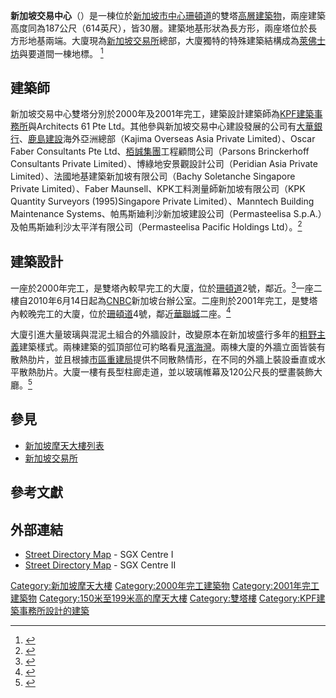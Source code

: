 {{Infobox building
|name               = 新加坡交易中心
|image              = SGX Centre Two.JPG
|image_size         = 270px
|caption            = 新加坡交易中心二座
|alternate_names    = Unity Tower One and Two
|location           = {{SIN}}[[珊頓道|珊頓道]]
|latd               = 1.279042
|longd              = 103.849750
|iso_region         = SG
|coordinates_display= title
|building_type      = 商業辦公室
|antenna_spire      = 一座：{{convert|187|m|ft}}<br>二座：{{convert|187|m|ft}}
|roof               = 一座：{{convert|172|m|ft}}<br>二座：{{convert|172|m|ft}}
|floor_count        = 一座：30層<br>二座：30層
|completion_date    = 一座：2000年<br>二座：2001年
|architect          = [[KPF建築事務所|KPF建築事務所]]<br>Architects 61 Pte Ltd
|engineer           = Oscar Faber Consultants Pte Ltd <br>Parsons Brinckerhoff Consultants
|owner              = [[新加坡交易所|新加坡交易所]]
|references        = <ref>{{ctbuh|2151|SGX Centre 1}}</ref><ref>{{emporis complex|102231}}</ref><ref>{{skyscraperpage|3847}}</ref>
}}

'''新加坡交易中心'''（{{lang-en|SGX Centre}}）是一棟位於[[新加坡|新加坡]][[市中心_(新加坡)|市中心]][[珊頓道|珊頓道]]的雙塔[[高層建築物|高層建築物]]，兩座建築高度同為187公尺（614英尺），皆30層。建築地基形狀為長方形，兩座塔位於長方形地基兩端。大廈現為[[新加坡交易所|新加坡交易所]]總部，大廈獨特的特殊建築結構成為[[萊佛士坊|萊佛士坊]]與{{link-en|濱海南區|Marina South}}要道間一棟地標。
<ref name=ura>{{cite web | title=SGX Centre 1 & 2+ | publisher=Urban Redevelopment Authority | url=http://www.ura.gov.sg/spore1_1/publication1-13.htm | accessdate=21 March 2012 | archive-url=https://web.archive.org/web/20120211080907/http://www.ura.gov.sg/spore1_1/publication1-13.htm | archive-date=2012-02-11 | dead-url=yes }}</ref>

== 建築師 ==
新加坡交易中心雙塔分別於2000年及2001年完工，建築設計建築師為[[KPF建築事務所|KPF建築事務所]]與Architects 61 Pte Ltd。其他參與新加坡交易中心建設發展的公司有[[大華銀行|大華銀行]]、[[鹿島建設|鹿島建設]]海外亞洲總部（Kajima Overseas Asia Private Limited）、Oscar Faber Consultants Pte Ltd、[[栢誠集團|栢誠集團]]工程顧問公司（Parsons Brinckerhoff Consultants Private Limited）、博綠地安景觀設計公司（Peridian Asia Private Limited）、法國地基建築新加坡有限公司（Bachy Soletanche Singapore Private Limited）、Faber Maunsell、KPK工料測量師新加坡有限公司（KPK Quantity Surveyors (1995)Singapore Private Limited）、Manntech Building Maintenance Systems、帕馬斯廸利沙新加坡建設公司（Permasteelisa S.p.A.）及帕馬斯廸利沙太平洋有限公司（Permasteelisa Pacific Holdings Ltd）。<ref>{{cite web | title = SGX Centre One, Singapore | work = Emporis | url = http://www.emporis.com/en/wm/bu/?id=106459 | accessdate = 21 March 2012 | archive-date = 2006-05-19 | archive-url = https://web.archive.org/web/20060519193931/http://www.emporis.com/en/wm/bu/?id=106459 | dead-url = no }}</ref>

== 建築設計 ==
一座於2000年完工，是雙塔內較早完工的大廈，位於[[珊頓道|珊頓道]]2號，鄰近{{link-en|老巴剎市場|Lau Pa Sat}}。<ref>{{cite web | title=Asia Travel : Map of SGX Centre I (S) 068804 | publisher=StreetDirectory.com | url=http://www.streetdirectory.com/asia_travel/travel/travel_id_7868/travel_site_2974/ | accessdate=21 March 2012 | archive-date=2012-11-23 | archive-url=https://web.archive.org/web/20121123233732/http://www.streetdirectory.com/asia_travel/travel/travel_id_7868/travel_site_2974/ | dead-url=no }}</ref>一座二樓自2010年6月14日起為[[CNBC|CNBC]]新加坡台辦公室。二座則於2001年完工，是雙塔內較晚完工的大廈，位於[[珊頓道|珊頓道]]4號，鄰近[[華聯城|華聯城]]二座。<ref>{{citeweb | title = Asia Travel : Map of SGX Centre II (S) 068807 | publisher = StreetDirectory.com | url = http://www.streetdirectory.com/asia_travel/travel/travel_id_7869/travel_site_2977/ | accessdate = 21 March 2012 | archive-date = 2012-11-16 | archive-url = https://web.archive.org/web/20121116172419/http://www.streetdirectory.com/asia_travel/travel/travel_id_7869/travel_site_2977/ | dead-url = no }}</ref>

大廈引進大量玻璃與混泥土組合的外牆設計，改變原本在新加坡盛行多年的[[粗野主義|粗野主義]]建築樣式。兩棟建築的弧頂部位可約略看見[[濱海灣_(新加坡)|濱海灣]]。兩棟大廈的外牆立面皆裝有散熱肋片，並且根據[[市區重建局_(新加坡)|市區重建局]]提供不同散熱情形，在不同的外牆上裝設垂直或水平散熱肋片。大廈一樓有長型柱廊走道，並以玻璃帷幕及120公尺長的壁畫裝飾大廳。<ref>{{citeweb | title=SGX Centre 1 & 2+ | publisher=Urban Redevelopment Authority | url=http://www.ura.gov.sg/spore1_1/publication1-13.htm | accessdate=21 March 2012 | archive-url=https://web.archive.org/web/20120211080907/http://www.ura.gov.sg/spore1_1/publication1-13.htm | archive-date=2012-02-11 | dead-url=yes }}</ref>

== 參見 ==
* [[新加坡摩天大樓列表|新加坡摩天大樓列表]]
* [[新加坡交易所|新加坡交易所]]

== 參考文獻 ==
{{reflist|2}}

== 外部連結 ==
{{Commons category|SGX Centre}}

*[http://www.streetdirectory.com/asia_travel/travel/travel_id_7868/travel_site_2974/ Street Directory Map] {{Wayback|url=http://www.streetdirectory.com/asia_travel/travel/travel_id_7868/travel_site_2974/ |date=20121123233732 }} - SGX Centre I
*[http://www.streetdirectory.com/asia_travel/travel/travel_id_7869/travel_site_2977/ Street Directory Map] {{Wayback|url=http://www.streetdirectory.com/asia_travel/travel/travel_id_7869/travel_site_2977/ |date=20121116172419 }} - SGX Centre II

{{Skyscrapers in Singapore}}

[[Category:新加坡摩天大樓|Category:新加坡摩天大樓]]
[[Category:2000年完工建築物|Category:2000年完工建築物]]
[[Category:2001年完工建築物|Category:2001年完工建築物]]
[[Category:150米至199米高的摩天大樓|Category:150米至199米高的摩天大樓]]
[[Category:雙塔樓|Category:雙塔樓]]
[[Category:KPF建築事務所設計的建築|Category:KPF建築事務所設計的建築]]